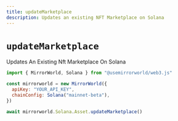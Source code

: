 ```yaml
---
title: updateMarketplace
description: Updates an existing NFT Marketplace on Solana
---
```


# `updateMarketplace`

Updates An Existing Nft Marketplace On Solana

```js
import { MirrorWorld, Solana } from "@usemirrorworld/web3.js"

const mirrorworld = new MirrorWorld({
  apiKey: "YOUR_API_KEY",
  chainConfig: Solana("mainnet-beta"),
})

await mirrorworld.Solana.Asset.updateMarketplace()
```

